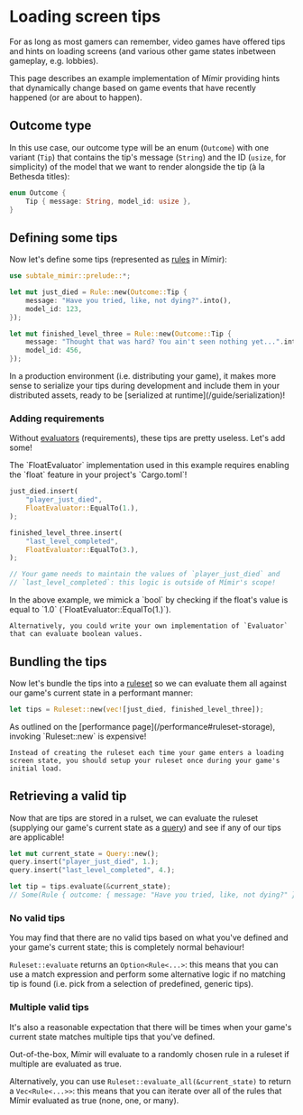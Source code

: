 
# Loading screen tips

For as long as most gamers can remember, video games have offered tips and hints on loading screens (and various other game states inbetween gameplay, e.g. lobbies).

This page describes an example implementation of Mímir providing hints that dynamically change based on game events that have recently happened (or are about to happen).

## Outcome type

In this use case, our outcome type will be an enum (`Outcome`) with one variant (`Tip`) that contains the tip's message (`String`) and the ID (`usize`, for simplicity) of the model that we want to render alongside the tip (à la Bethesda titles):

```rs
enum Outcome {
    Tip { message: String, model_id: usize },
}
```

## Defining some tips

Now let's define some tips (represented as [rules](/concepts/rule) in Mímir):

```rs
use subtale_mimir::prelude::*;

let mut just_died = Rule::new(Outcome::Tip {
    message: "Have you tried, like, not dying?".into(),
    model_id: 123,
});

let mut finished_level_three = Rule::new(Outcome::Tip {
    message: "Thought that was hard? You ain't seen nothing yet...".into(),
    model_id: 456,
});
```

<Callout type="info">
    In a production environment (i.e. distributing your game), it makes more sense to serialize your tips during development and include them in your distributed assets, ready to be [serialized at runtime](/guide/serialization)!
</Callout>

### Adding requirements

Without [evaluators](/concepts/evaluator) (requirements), these tips are pretty useless. Let's add some!

<Callout type="warning">
    The `FloatEvaluator` implementation used in this example requires enabling the `float` feature in your project's `Cargo.toml`!
</Callout>

```rs
just_died.insert(
    "player_just_died",
    FloatEvaluator::EqualTo(1.),
);

finished_level_three.insert(
    "last_level_completed",
    FloatEvaluator::EqualTo(3.),
);

// Your game needs to maintain the values of `player_just_died` and
// `last_level_completed`: this logic is outside of Mímir's scope!
```

<Callout type="info">
    In the above example, we mimick a `bool` by checking if the float's value is equal to `1.0` (`FloatEvaluator::EqualTo(1.)`).

    Alternatively, you could write your own implementation of `Evaluator` that can evaluate boolean values.
</Callout>

## Bundling the tips

Now let's bundle the tips into a [ruleset](/concepts/ruleset) so we can evaluate them all against our game's current state in a performant manner:

```rs
let tips = Ruleset::new(vec![just_died, finished_level_three]);
```

<Callout type="warning">
    As outlined on the [performance page](/performance#ruleset-storage), invoking `Ruleset::new` is expensive!

    Instead of creating the ruleset each time your game enters a loading screen state, you should setup your ruleset once during your game's initial load.
</Callout>

## Retrieving a valid tip

Now that are tips are stored in a rulset, we can evaluate the ruleset (supplying our game's current state as a [query](/concepts/query)) and see if any of our tips are applicable!

```rs
let mut current_state = Query::new();
query.insert("player_just_died", 1.);
query.insert("last_level_completed", 4.);

let tip = tips.evaluate(&current_state);
// Some(Rule { outcome: { message: "Have you tried, like, not dying?" }})
```

### No valid tips

You may find that there are no valid tips based on what you've defined and your game's current state; this is completely normal behaviour!

`Ruleset::evaluate` returns an `Option<Rule<...>`: this means that you can use a match expression and perform some alternative logic if no matching tip is found (i.e. pick from a selection of predefined, generic tips).

### Multiple valid tips

It's also a reasonable expectation that there will be times when your game's current state matches multiple tips that you've defined.

Out-of-the-box, Mímir will evaluate to a randomly chosen rule in a ruleset if multiple are evaluated as true.

Alternatively, you can use `Ruleset::evaluate_all(&current_state)` to return a `Vec<Rule<...>>`: this means that you can iterate over all of the rules that Mímir evaluated as true (none, one, or many).
